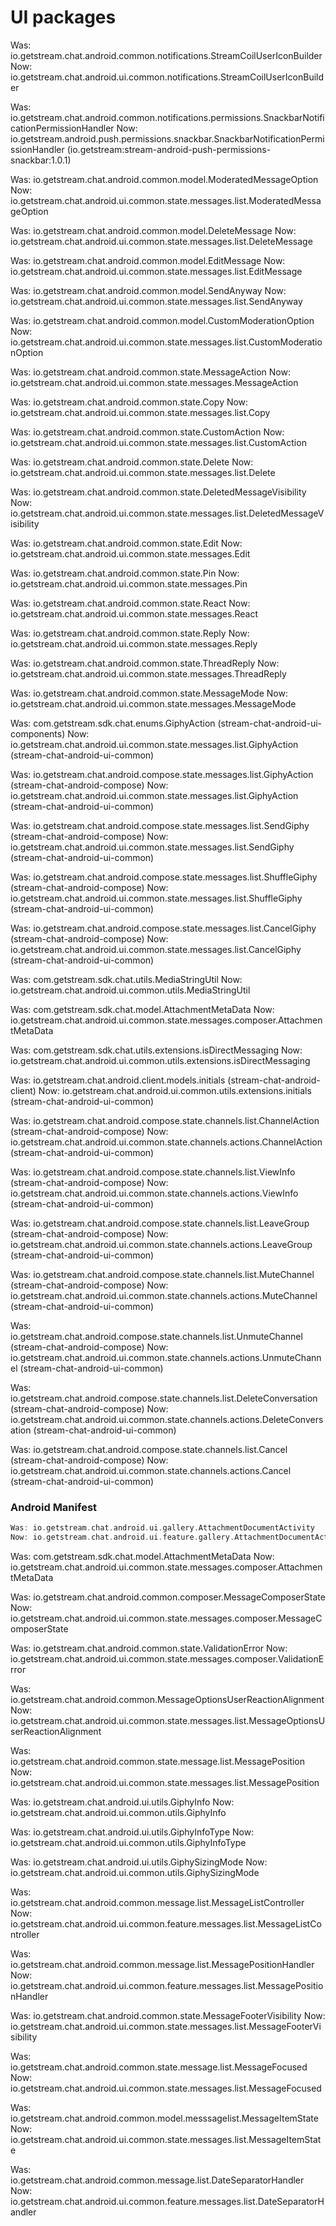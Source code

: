 # UI packages


Was: io.getstream.chat.android.common.notifications.StreamCoilUserIconBuilder
Now: io.getstream.chat.android.ui.common.notifications.StreamCoilUserIconBuilder

Was: io.getstream.chat.android.common.notifications.permissions.SnackbarNotificationPermissionHandler
Now: io.getstream.android.push.permissions.snackbar.SnackbarNotificationPermissionHandler (io.getstream:stream-android-push-permissions-snackbar:1.0.1)

Was: io.getstream.chat.android.common.model.ModeratedMessageOption
Now: io.getstream.chat.android.ui.common.state.messages.list.ModeratedMessageOption

Was: io.getstream.chat.android.common.model.DeleteMessage
Now: io.getstream.chat.android.ui.common.state.messages.list.DeleteMessage

Was: io.getstream.chat.android.common.model.EditMessage
Now: io.getstream.chat.android.ui.common.state.messages.list.EditMessage

Was: io.getstream.chat.android.common.model.SendAnyway
Now: io.getstream.chat.android.ui.common.state.messages.list.SendAnyway

Was: io.getstream.chat.android.common.model.CustomModerationOption
Now: io.getstream.chat.android.ui.common.state.messages.list.CustomModerationOption

Was: io.getstream.chat.android.common.state.MessageAction
Now: io.getstream.chat.android.ui.common.state.messages.MessageAction

Was: io.getstream.chat.android.common.state.Copy
Now: io.getstream.chat.android.ui.common.state.messages.list.Copy

Was: io.getstream.chat.android.common.state.CustomAction
Now: io.getstream.chat.android.ui.common.state.messages.list.CustomAction

Was: io.getstream.chat.android.common.state.Delete
Now: io.getstream.chat.android.ui.common.state.messages.list.Delete

Was: io.getstream.chat.android.common.state.DeletedMessageVisibility
Now: io.getstream.chat.android.ui.common.state.messages.list.DeletedMessageVisibility

Was: io.getstream.chat.android.common.state.Edit
Now: io.getstream.chat.android.ui.common.state.messages.Edit

Was: io.getstream.chat.android.common.state.Pin
Now: io.getstream.chat.android.ui.common.state.messages.Pin

Was: io.getstream.chat.android.common.state.React
Now: io.getstream.chat.android.ui.common.state.messages.React

Was: io.getstream.chat.android.common.state.Reply
Now: io.getstream.chat.android.ui.common.state.messages.Reply

Was: io.getstream.chat.android.common.state.ThreadReply
Now: io.getstream.chat.android.ui.common.state.messages.ThreadReply

Was: io.getstream.chat.android.common.state.MessageMode
Now: io.getstream.chat.android.ui.common.state.messages.MessageMode

Was: com.getstream.sdk.chat.enums.GiphyAction (stream-chat-android-ui-components)
Now: io.getstream.chat.android.ui.common.state.messages.list.GiphyAction (stream-chat-android-ui-common)

Was: io.getstream.chat.android.compose.state.messages.list.GiphyAction (stream-chat-android-compose)
Now: io.getstream.chat.android.ui.common.state.messages.list.GiphyAction (stream-chat-android-ui-common)

Was: io.getstream.chat.android.compose.state.messages.list.SendGiphy (stream-chat-android-compose)
Now: io.getstream.chat.android.ui.common.state.messages.list.SendGiphy (stream-chat-android-ui-common)

Was: io.getstream.chat.android.compose.state.messages.list.ShuffleGiphy (stream-chat-android-compose)
Now: io.getstream.chat.android.ui.common.state.messages.list.ShuffleGiphy (stream-chat-android-ui-common)

Was: io.getstream.chat.android.compose.state.messages.list.CancelGiphy (stream-chat-android-compose)
Now: io.getstream.chat.android.ui.common.state.messages.list.CancelGiphy (stream-chat-android-ui-common)

Was: com.getstream.sdk.chat.utils.MediaStringUtil
Now: io.getstream.chat.android.ui.common.utils.MediaStringUtil

Was: com.getstream.sdk.chat.model.AttachmentMetaData
Now: io.getstream.chat.android.ui.common.state.messages.composer.AttachmentMetaData

Was: com.getstream.sdk.chat.utils.extensions.isDirectMessaging
Now: io.getstream.chat.android.ui.common.utils.extensions.isDirectMessaging

Was: io.getstream.chat.android.client.models.initials (stream-chat-android-client)
Now: io.getstream.chat.android.ui.common.utils.extensions.initials (stream-chat-android-ui-common)

Was: io.getstream.chat.android.compose.state.channels.list.ChannelAction (stream-chat-android-compose)
Now: io.getstream.chat.android.ui.common.state.channels.actions.ChannelAction (stream-chat-android-ui-common)

Was: io.getstream.chat.android.compose.state.channels.list.ViewInfo (stream-chat-android-compose)
Now: io.getstream.chat.android.ui.common.state.channels.actions.ViewInfo (stream-chat-android-ui-common)

Was: io.getstream.chat.android.compose.state.channels.list.LeaveGroup (stream-chat-android-compose)
Now: io.getstream.chat.android.ui.common.state.channels.actions.LeaveGroup (stream-chat-android-ui-common)

Was: io.getstream.chat.android.compose.state.channels.list.MuteChannel (stream-chat-android-compose)
Now: io.getstream.chat.android.ui.common.state.channels.actions.MuteChannel (stream-chat-android-ui-common)

Was: io.getstream.chat.android.compose.state.channels.list.UnmuteChannel (stream-chat-android-compose)
Now: io.getstream.chat.android.ui.common.state.channels.actions.UnmuteChannel (stream-chat-android-ui-common)

Was: io.getstream.chat.android.compose.state.channels.list.DeleteConversation (stream-chat-android-compose)
Now: io.getstream.chat.android.ui.common.state.channels.actions.DeleteConversation (stream-chat-android-ui-common)

Was: io.getstream.chat.android.compose.state.channels.list.Cancel (stream-chat-android-compose)
Now: io.getstream.chat.android.ui.common.state.channels.actions.Cancel (stream-chat-android-ui-common)


### Android Manifest
```kotlin
Was: io.getstream.chat.android.ui.gallery.AttachmentDocumentActivity
Now: io.getstream.chat.android.ui.feature.gallery.AttachmentDocumentActivity
```

Was: com.getstream.sdk.chat.model.AttachmentMetaData
Now: io.getstream.chat.android.ui.common.state.messages.composer.AttachmentMetaData

Was: io.getstream.chat.android.common.composer.MessageComposerState
Now: io.getstream.chat.android.ui.common.state.messages.composer.MessageComposerState

Was: io.getstream.chat.android.common.state.ValidationError
Now: io.getstream.chat.android.ui.common.state.messages.composer.ValidationError


Was: io.getstream.chat.android.common.MessageOptionsUserReactionAlignment
Now: io.getstream.chat.android.ui.common.state.messages.list.MessageOptionsUserReactionAlignment

Was: io.getstream.chat.android.common.state.message.list.MessagePosition
Now: io.getstream.chat.android.ui.common.state.messages.list.MessagePosition

Was: io.getstream.chat.android.ui.utils.GiphyInfo
Now: io.getstream.chat.android.ui.common.utils.GiphyInfo

Was: io.getstream.chat.android.ui.utils.GiphyInfoType
Now: io.getstream.chat.android.ui.common.utils.GiphyInfoType

Was: io.getstream.chat.android.ui.utils.GiphySizingMode
Now: io.getstream.chat.android.ui.common.utils.GiphySizingMode

Was: io.getstream.chat.android.common.message.list.MessageListController
Now: io.getstream.chat.android.ui.common.feature.messages.list.MessageListController

Was: io.getstream.chat.android.common.message.list.MessagePositionHandler
Now: io.getstream.chat.android.ui.common.feature.messages.list.MessagePositionHandler


Was: io.getstream.chat.android.common.state.MessageFooterVisibility
Now: io.getstream.chat.android.ui.common.state.messages.list.MessageFooterVisibility


Was: io.getstream.chat.android.common.state.message.list.MessageFocused
Now: io.getstream.chat.android.ui.common.state.messages.list.MessageFocused


Was: io.getstream.chat.android.common.model.messsagelist.MessageItemState
Now: io.getstream.chat.android.ui.common.state.messages.list.MessageItemState

Was: io.getstream.chat.android.common.message.list.DateSeparatorHandler
Now: io.getstream.chat.android.ui.common.feature.messages.list.DateSeparatorHandler